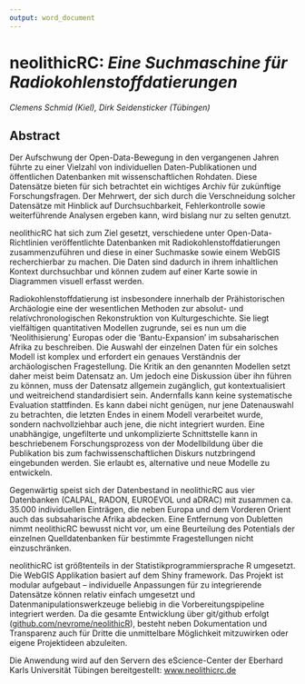 ```yaml
---
output: word_document
---
```


# neolithicRC: *Eine Suchmaschine für Radiokohlenstoffdatierungen*

*Clemens Schmid (Kiel), Dirk Seidensticker (Tübingen)*

## Abstract

Der Aufschwung der Open-Data-Bewegung in den vergangenen Jahren führte zu einer Vielzahl von individuellen Daten-Publikationen und öffentlichen Datenbanken mit wissenschaftlichen Rohdaten. Diese Datensätze bieten für sich betrachtet ein wichtiges Archiv für zukünftige Forschungsfragen. Der Mehrwert, der sich durch die Verschneidung solcher Datensätze mit Hinblick auf Durchsuchbarkeit, Fehlerkontrolle sowie weiterführende Analysen ergeben kann, wird bislang nur zu selten genutzt.

neolithicRC hat sich zum Ziel gesetzt, verschiedene unter Open-Data-Richtlinien veröffentlichte Datenbanken mit Radiokohlenstoffdatierungen zusammenzuführen und diese in einer Suchmaske sowie einem WebGIS recherchierbar zu machen. Die Daten sind dadurch in ihrem inhaltlichen Kontext durchsuchbar und können zudem auf einer Karte sowie in Diagrammen visuell erfasst werden.

Radiokohlenstoffdatierung ist insbesondere innerhalb der Prähistorischen Archäologie eine der wesentlichen Methoden zur absolut- und relativchronologischen Rekonstruktion von Kulturgeschichte. Sie liegt vielfältigen quantitativen Modellen zugrunde, sei es nun um die 'Neolithisierung' Europas oder die 'Bantu-Expansion' im subsaharischen Afrika zu beschreiben. Die Auswahl der einzelnen Daten für ein solches Modell ist komplex und erfordert ein genaues Verständnis der archäologischen Fragestellung. Die Kritik an den genannten Modellen setzt daher meist beim Datensatz an. Um jedoch eine Diskussion über ihn führen zu können, muss der Datensatz allgemein zugänglich, gut kontextualisiert und weitreichend standardisiert sein. Andernfalls kann keine systematische Evaluation stattfinden. Es kann dabei nicht genügen, nur jene Datenauswahl zu betrachten, die letzten Endes in einem Modell verarbeitet wurde, sondern nachvollziehbar auch jene, die nicht integriert wurden. Eine unabhängige, ungefilterte und unkomplizierte Schnittstelle kann in beschriebenem Forschungsprozess von der Modellbildung über die Publikation bis zum fachwissenschaftlichen Diskurs nutzbringend eingebunden werden. Sie erlaubt es, alternative und neue Modelle zu entwickeln.

Gegenwärtig speist sich der Datenbestand in neolithicRC aus vier Datenbanken (CALPAL, RADON, EUROEVOL und aDRAC) mit zusammen ca. 35.000 individuellen Einträgen, die neben Europa und dem Vorderen Orient auch das subsaharische Afrika abdecken. Eine Entfernung von Dubletten nimmt neolithicRC bewusst nicht vor, um eine Beurteilung des Potentials der einzelnen Quelldatenbanken für bestimmte Fragestellungen nicht einzuschränken.

neolithicRC ist größtenteils in der Statistikprogrammiersprache R umgesetzt. Die WebGIS Applikation basiert auf dem Shiny framework. Das Projekt ist modular aufgebaut -- individuelle Anpassungen für zu integrierende Datensätze können relativ einfach umgesetzt und Datenmanipulationswerkzeuge beliebig in die Vorbereitungspipeline integriert werden. Da die gesamte Entwicklung über git/github erfolgt ([github.com/nevrome/neolithicR](https://github.com/nevrome/neolithicR)), besteht neben Dokumentation und Transparenz auch für Dritte die unmittelbare Möglichkeit mitzuwirken oder eigene Projektideen abzuleiten.

Die Anwendung wird auf den Servern des eScience-Center der Eberhard Karls Universität Tübingen bereitgestellt: [www.neolithicrc.de](http://www.neolithicrc.de/)
